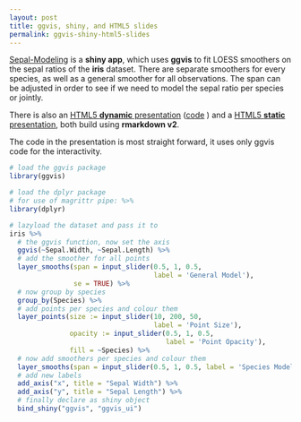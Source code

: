 ```yaml
---
layout: post
title: ggvis, shiny, and HTML5 slides
permalink: ggvis-shiny-html5-slides
---
```

[Sepal-Modeling](http://bquast.shinyapps.io/Iris-App) is a **shiny app**,
which uses **ggvis** to fit LOESS smoothers on the sepal ratios of the **iris** dataset.
There are separate smoothers  for every species, as well as a general smoother for all observations.
The span can be adjusted in order to see if we need to model the sepal ratio per species or jointly.

There is also an [HTML5 **dynamic** presentation](http://bquast.shinyapps.io/Iris-Presentation) ([code](https://github.com/bquast/Iris-Presentation/blob/master/dynamic.Rmd) )
and a [HTML5 **static** presentation](http://bquast.github.io/Iris-Presentation), both build using **rmarkdown v2**.

The code in the presentation is most straight forward, it uses only ggvis code for the interactivity.

```r
# load the ggvis package
library(ggvis)

# load the dplyr package
# for use of magrittr pipe: %>%
library(dplyr)

# lazyload the dataset and pass it to
iris %>%
  # the ggvis function, now set the axis
  ggvis(~Sepal.Width, ~Sepal.Length) %>%
  # add the smoother for all points
  layer_smooths(span = input_slider(0.5, 1, 0.5,
                                    label = 'General Model'),
                se = TRUE) %>%
  # now group by species
  group_by(Species) %>%
  # add points per species and colour them
  layer_points(size := input_slider(10, 200, 50,
                                    label = 'Point Size'),
               opacity := input_slider(0.5, 1, 0.5,
                                       label = 'Point Opacity'),
               fill = ~Species) %>%
  # now add smoothers per species and colour them
  layer_smooths(span = input_slider(0.5, 1, 0.5, label = 'Species Models'), fill = ~Species, se=TRUE) %>%
  # add new labels
  add_axis("x", title = "Sepal Width") %>%
  add_axis("y", title = "Sepal Length") %>%
  # finally declare as shiny object
  bind_shiny("ggvis", "ggvis_ui")
```

